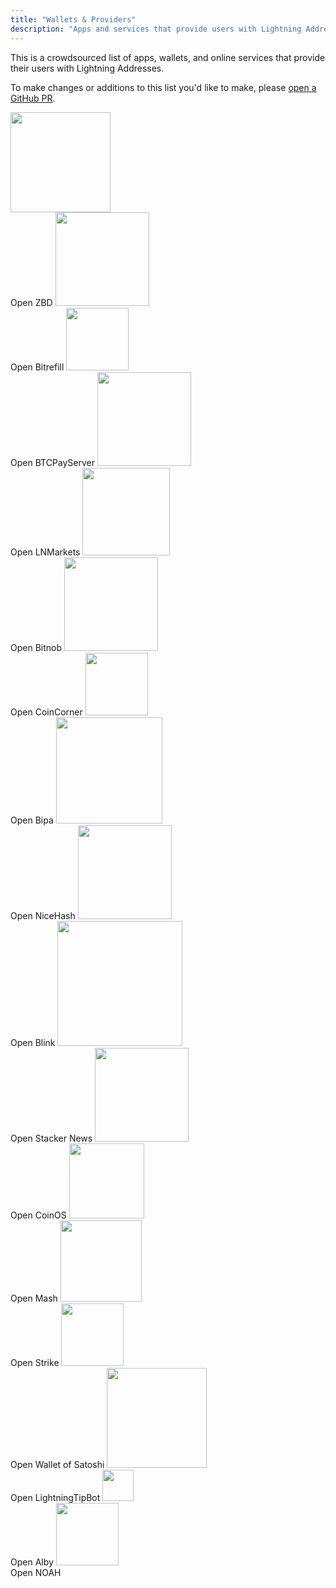 ```yaml
---
title: "Wallets & Providers"
description: "Apps and services that provide users with Lightning Address capabilities"
---
```


This is a crowdsourced list of apps, wallets, and online services that provide their users with Lightning Addresses.

To make changes or additions to this list you'd like to make, please [open a GitHub PR](https://github.com/andrerfneves/lightning-address-docs).

<CardGroup cols={2}>
  <Card href='https://zbd.gg'>
    <img
      width='160'
      src='https://lightningaddress.com/images/zbd.svg'
    />
    <br />
    Open ZBD
  </Card>
  <Card href='https://bitrefill.com'>
    <img
      width='150'
      src='https://lightningaddress.com/images/bitrefill.svg'
    />
    <br />
    Open Bitrefill
  </Card>
  <Card href='https://btcpayserver.org/'>
    <img
      width='100'
      src='https://lightningaddress.com/images/btcpay.svg'
    />
    <br />
    Open BTCPayServer
  </Card>
  <Card href='https://lnmarkets.com'>
    <img
      width='150'
      src='https://lightningaddress.com/images/lnmarkets.png'
    />
    <br />
    Open LNMarkets
  </Card>
  <Card href='https://bitnob.com'>
    <img
      width='140'
      src='https://lightningaddress.com/images/bitnob2.png'
    />
    <br />
    Open Bitnob
  </Card>
  <Card href='https://coincorner.io'>
    <img
      width='150'
      src='https://lightningaddress.com/images/coincorner.svg'
    />
    <br />
    Open CoinCorner
  </Card>
  <Card href='https://bipa.app'>
    <img
      width='100'
      src='https://lightningaddress.com/images/bipa.png'
    />
    <br />
    Open Bipa
  </Card>
  <Card href='https://nicehash.com'>
    <img
      width='170'
      src='https://lightningaddress.com/images/nicehash.png'
    />
    <br />
    Open NiceHash
  </Card>
  <Card href='https://blink.sv'>
    <img
      width='150'
      src='https://lightningaddress.com/images/blink.png'
    />
    <br />
    Open Blink
  </Card>
  <Card href='https://stacker.news'>
    <img
      width='200'
      src='https://lightningaddress.com/images/stackernews.png'
    />
    <br />
    Open Stacker News
  </Card>
  <Card href='https://coinos.io'>
    <img
      width='150'
      src='https://lightningaddress.com/images/coinos.png'
    />
    <br />
    Open CoinOS
  </Card>
  <Card href='https://mash.com'>
    <img
      width='120'
      src='https://lightningaddress.com/images/mash.svg'
    />
    <br />
    Open Mash
  </Card>
  <Card href='https://strike.me'>
    <img
      width='130'
      src='https://lightningaddress.com/images/STRIKE.png'
    />
    <br />
    Open Strike
  </Card>
  <Card href='https://walletofsatoshi.com'>
    <img
      width='100'
      src='https://lightningaddress.com/images/wos.svg'
    />
    <br />
    Open Wallet of Satoshi
  </Card>
  <Card href='https://t.me/LightningTipBot'>
    <img
      width='160'
      src='https://lightningaddress.com/images/lightningtipbot.svg'
    />
    <br />
    Open LightningTipBot
  </Card>
  <Card href='https://getalby.com/'>
    <img
      width='50'
      src='https://lightningaddress.com/images/alby.png'
    />
    <br />
    Open Alby
  </Card>
  <Card href='https://noah.com/'>
    <img
      width='100'
      src='https://lightningaddress.com/images/noah.png'
    />
    <br />
    Open NOAH
  </Card>
</CardGroup>
